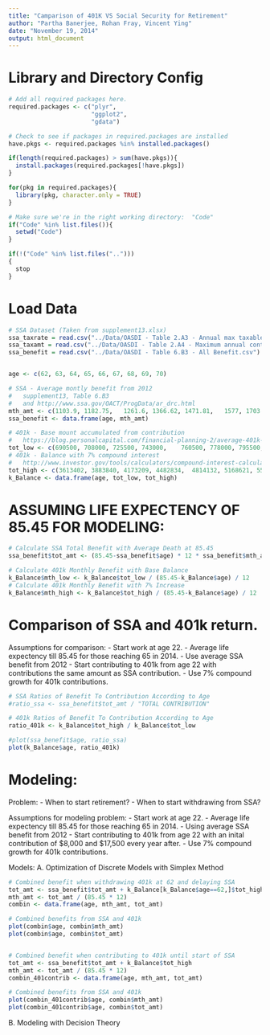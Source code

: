 ```yaml
---
title: "Camparison of 401K VS Social Security for Retirement"
author: "Partha Banerjee, Rohan Fray, Vincent Ying"
date: "November 19, 2014"
output: html_document
---
```



  
# Library and Directory Config
```r
# Add all required packages here. 
required.packages <- c("plyr", 
                       "ggplot2",
                       "gdata")

# Check to see if packages in required.packages are installed
have.pkgs <- required.packages %in% installed.packages()

if(length(required.packages) > sum(have.pkgs)){
  install.packages(required.packages[!have.pkgs])
}

for(pkg in required.packages){
  library(pkg, character.only = TRUE)
}

# Make sure we're in the right working directory:  "Code"
if("Code" %in% list.files()){
  setwd("Code")
}

if(!("Code" %in% list.files("..")))
{
  stop
}
```

# Load Data

```r
# SSA Dataset (Taken from supplement13.xlsx)
ssa_taxrate = read.csv("../Data/OASDI - Table 2.A3 - Annual max taxable earnings and contribution rates.csv")
ssa_taxamt = read.csv("../Data/OASDI - Table 2.A4 - Maximum annual contribution.csv")
ssa_benefit = read.csv("../Data/OASDI - Table 6.B3 - All Benefit.csv")


age <- c(62, 63, 64, 65, 66, 67, 68, 69, 70)

# SSA - Average montly benefit from 2012
#   supplement13, Table 6.B3 
#   and http://www.ssa.gov/OACT/ProgData/ar_drc.html
mth_amt <- c(1103.9, 1182.75,	1261.6,	1366.62, 1471.81,	1577, 1703.16, 1829.32, 1955.48)
ssa_benefit <- data.frame(age, mth_amt)

# 401k - Base mount accumulated from contribution
#   https://blog.personalcapital.com/financial-planning-2/average-401k-balance-age/
tot_low <- c(690500, 708000, 725500, 743000,	760500, 778000, 795500, 813000, 830500)
# 401k - Balance with 7% compound interest
#   http://www.investor.gov/tools/calculators/compound-interest-calculator
tot_high <- c(3613402, 3883840, 4173209, 4482834,  4814132, 5168621, 5547925, 5953779, 6388044)
k_Balance <- data.frame(age, tot_low, tot_high)
```

# ASSUMING LIFE EXPECTENCY OF 85.45 FOR MODELING:

```r
# Calculate SSA Total Benefit with Average Death at 85.45
ssa_benefit$tot_amt <- (85.45-ssa_benefit$age) * 12 * ssa_benefit$mth_amt

# Calculate 401k Monthly Benefit with Base Balance
k_Balance$mth_low <- k_Balance$tot_low / (85.45-k_Balance$age) / 12
# Calculate 401k Monthly Benefit with 7% Increase
k_Balance$mth_high <- k_Balance$tot_high / (85.45-k_Balance$age) / 12
```

# Comparison of SSA and 401k return.

Assumptions for comparison:
- Start work at age 22.
- Average life expectency till 85.45 for those reaching 65 in 2014.
- Use average SSA benefit from 2012
- Start contributing to 401k from age 22 with contributions the same amount as SSA contribution.
- Use 7% compound growth for 401k contributions.


```r
# SSA Ratios of Benefit To Contribution According to Age
#ratio_ssa <- ssa_benefit$tot_amt / "TOTAL CONTRIBUTION"

# 401k Ratios of Benefit To Contribution According to Age
ratio_401k <- k_Balance$tot_high / k_Balance$tot_low

#plot(ssa_benefit$age, ratio_ssa)
plot(k_Balance$age, ratio_401k)
```

# Modeling:
Problem:
- When to start retirement?
- When to start withdrawing from SSA?


Assumptions for modeling problem:
- Start work at age 22.
- Average life expectency till 85.45 for those reaching 65 in 2014.
- Using average SSA benefit from 2012
- Start contributing to 401k from age 22 with an inital contribution of $8,000 and $17,500 every year after.
- Use 7% compound growth for 401k contributions.


Models:
A. Optimization of Discrete Models with Simplex Method
```r
# Combined benefit when withdrawing 401k at 62 and delaying SSA
tot_amt <- ssa_benefit$tot_amt + k_Balance[k_Balance$age==62,]$tot_high
mth_amt <- tot_amt / (85.45 * 12)
combin <- data.frame(age, mth_amt, tot_amt)

# Combined benefits from SSA and 401k
plot(combin$age, combin$mth_amt)
plot(combin$age, combin$tot_amt)


# Combined benefit when contributing to 401k until start of SSA
tot_amt <- ssa_benefit$tot_amt + k_Balance$tot_high
mth_amt <- tot_amt / (85.45 * 12)
combin_401contrib <- data.frame(age, mth_amt, tot_amt)

# Combined benefits from SSA and 401k
plot(combin_401contrib$age, combin$mth_amt)
plot(combin_401contrib$age, combin$tot_amt)
```

B. Modeling with Decision Theory
```r


```